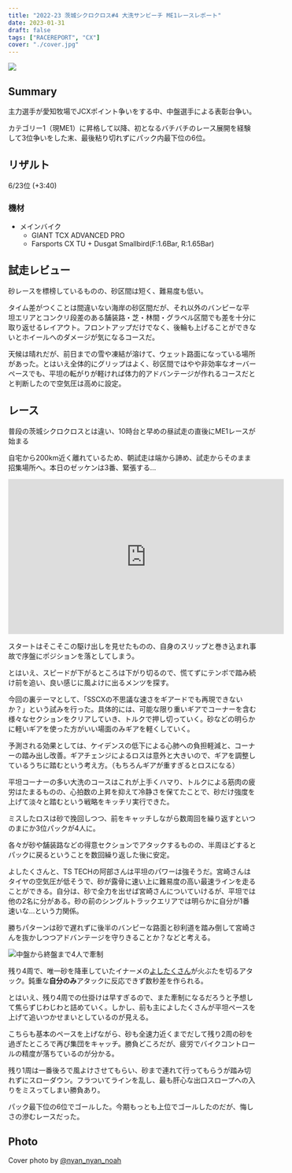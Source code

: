 ```yaml
---
title: "2022-23 茨城シクロクロス#4 大洗サンビーチ ME1レースレポート"
date: 2023-01-31
draft: false
tags: ["RACEREPORT", "CX"]
cover: "./cover.jpg"
---
```


![ ](./cover.jpg)

## Summary

主力選手が愛知牧場でJCXポイント争いをする中、中盤選手による表彰台争い。

カテゴリー1（現ME1）に昇格して以降、初となるバチバチのレース展開を経験して3位争いをした末、最後粘り切れずにパック内最下位の6位。

## リザルト

6/23位 (+3:40)

### 機材

- メインバイク
  - GIANT TCX ADVANCED PRO
  - Farsports CX TU + Dusgat Smallbird(F:1.6Bar, R:1.65Bar)

## 試走レビュー

砂レースを標榜しているものの、砂区間は短く、難易度も低い。

タイム差がつくことは間違いない海岸の砂区間だが、それ以外のバンピーな平坦エリアとコンクリ段差のある舗装路・芝・林間・グラベル区間でも差を十分に取り返せるレイアウト。フロントアップだけでなく、後輪も上げることができないとホイールへのダメージが気になるコースだ。

天候は晴れだが、前日までの雪や凍結が溶けて、ウェット路面になっている場所があった。とはいえ全体的にグリップはよく、砂区間ではやや非効率なオーバーペースでも、平坦の転がりが軽ければ体力的アドバンテージが作れるコースだとと判断したので空気圧は高めに設定。

## レース

普段の茨城シクロクロスとは違い、10時台と早めの昼試走の直後にME1レースが始まる

自宅から200km近く離れているため、朝試走は端から諦め、試走からそのまま招集場所へ。本日のゼッケンは3番、緊張する…

<iframe
  width="560"
  height="315"
  src="https://www.youtube.com/embed/yFjwGLGxjU4"
  title="YouTube video player"
  frameborder="0"
  allow="accelerometer; autoplay; clipboard-write; encrypted-media; gyroscope; picture-in-picture; web-share"
  allowfullscreen
></iframe>

スタートはそこそこの駆け出しを見せたものの、自身のスリップと巻き込まれ事故で序盤にポジションを落としてしまう。

とはいえ、スピードが下がるところは下がり切るので、慌てずにテンポで踏み続け前を追い、良い感じに風よけに出るメンツを探す。

今回の裏テーマとして、「SSCXの不思議な速さをギアードでも再現できないか？」という試みを行った。具体的には、可能な限り重いギアでコーナーを含む様々なセクションをクリアしていき、トルクで押し切っていく。砂などの明らかに軽いギアを使った方がいい場面のみギアを軽くしていく。

予測される効果としては、ケイデンスの低下による心肺への負担軽減と、コーナーの踏み出し改善。ギアチェンジによるロスは意外と大きいので、ギアを調整しているうちに踏むという考え方。（もちろんギアが重すぎるとロスになる）

平坦コーナーの多い大洗のコースはこれが上手くハマり、トルクによる筋肉の疲労はたまるものの、心拍数の上昇を抑えて冷静さを保てたことで、砂だけ強度を上げて淡々と踏むという戦略をキッチリ実行できた。

ミスしたロスは砂で挽回しつつ、前をキャッチしながら数周回を繰り返すといつのまにか3位パックが4人に。

各々が砂や舗装路などの得意セクションでアタックするものの、半周ほどするとパックに戻るということを数回繰り返した後に安定。

よしたくさんと、TS TECHの阿部さんは平坦のパワーは強そうだ。宮崎さんはタイヤの空気圧が低そうで、砂が露骨に速い上に難易度の高い最速ラインを走ることができる。自分は、砂で全力を出せば宮崎さんについていけるが、平坦では他の2名に分がある。砂の前のシングルトラックエリアでは明らかに自分が1番速いな…という力関係。

勝ちパターンは砂で遅れずに後半のバンピーな路面と砂利道を踏み倒して宮崎さんを抜かしつつアドバンテージを守りきることか？などと考える。

![中盤から終盤まで4人で牽制](./4men.jpg)

残り4周で、唯一砂を降車していたイナーメの[よしたくさん](https://twitter.com/yoshitaku1234)が火ぶたを切るアタック。鈍重な**自分のみ**アタックに反応できず数秒差を作られる。

とはいえ、残り4周での仕掛けは早すぎるので、また牽制になるだろうと予想して焦らずじわじわと詰めていく。しかし、前も主によしたくさんが平坦ペースを上げて追いつかせまいとしているのが見える。

こちらも基本のペースを上げながら、砂も全速力近くまでだして残り2周の砂を過ぎたところで再び集団をキャッチ。勝負どころだが、疲労でバイクコントロールの精度が落ちているのが分かる。

残り1周は一番後ろで風よけさせてもらい、砂まで連れて行ってもらうが踏み切れずにスローダウン。フラついてラインを乱し、最も肝心な出口スロープへの入りをミスってしまい勝負あり。

パック最下位の6位でゴールした。今期もっとも上位でゴールしたのだが、悔しさの滲むレースだった。

## Photo

Cover photo by [@nyan_nyan_noah](https://twitter.com/nyan_nyan_Noah/)
